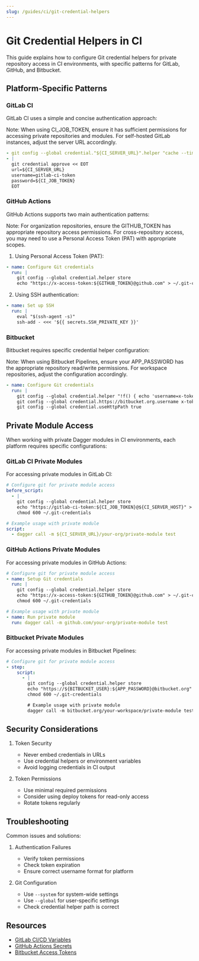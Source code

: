 ```yaml
---
slug: /guides/ci/git-credential-helpers
---
```


# Git Credential Helpers in CI

This guide explains how to configure Git credential helpers for private repository access in CI environments, with specific patterns for GitLab, GitHub, and Bitbucket.

## Platform-Specific Patterns

### GitLab CI

GitLab CI uses a simple and concise authentication approach:

Note: When using CI_JOB_TOKEN, ensure it has sufficient permissions for accessing private repositories and modules. For self-hosted GitLab instances, adjust the server URL accordingly.

```yaml
- git config --global credential."${CI_SERVER_URL}".helper "cache --timeout=${CI_JOB_TIMEOUT}"
- |
  git credential approve << EOT
  url=${CI_SERVER_URL}
  username=gitlab-ci-token
  password=${CI_JOB_TOKEN}
  EOT
```

### GitHub Actions

GitHub Actions supports two main authentication patterns:

Note: For organization repositories, ensure the GITHUB_TOKEN has appropriate repository access permissions. For cross-repository access, you may need to use a Personal Access Token (PAT) with appropriate scopes.

1. Using Personal Access Token (PAT):
```yaml
- name: Configure Git credentials
  run: |
    git config --global credential.helper store
    echo "https://x-access-token:${GITHUB_TOKEN}@github.com" > ~/.git-credentials
```

2. Using SSH authentication:
```yaml
- name: Set up SSH
  run: |
    eval "$(ssh-agent -s)"
    ssh-add - <<< '${{ secrets.SSH_PRIVATE_KEY }}'
```

### Bitbucket

Bitbucket requires specific credential helper configuration:

Note: When using Bitbucket Pipelines, ensure your APP_PASSWORD has the appropriate repository read/write permissions. For workspace repositories, adjust the configuration accordingly.

```yaml
- name: Configure Git credentials
  run: |
    git config --global credential.helper "!f() { echo 'username=x-token-auth'; echo 'password=$BITBUCKET_TOKEN'; }; f"
    git config --global credential.https://bitbucket.org.username x-token-auth
    git config --global credential.useHttpPath true
```

## Private Module Access

When working with private Dagger modules in CI environments, each platform requires specific configurations:

### GitLab CI Private Modules

For accessing private modules in GitLab CI:
```yaml
# Configure git for private module access
before_script:
  - |
    git config --global credential.helper store
    echo "https://gitlab-ci-token:${CI_JOB_TOKEN}@${CI_SERVER_HOST}" > ~/.git-credentials
    chmod 600 ~/.git-credentials

# Example usage with private module
script:
  - dagger call -m ${CI_SERVER_URL}/your-org/private-module test
```

### GitHub Actions Private Modules

For accessing private modules in GitHub Actions:
```yaml
# Configure git for private module access
- name: Setup Git credentials
  run: |
    git config --global credential.helper store
    echo "https://x-access-token:${GITHUB_TOKEN}@github.com" > ~/.git-credentials
    chmod 600 ~/.git-credentials

# Example usage with private module
- name: Run private module
  run: dagger call -m github.com/your-org/private-module test
```

### Bitbucket Private Modules

For accessing private modules in Bitbucket Pipelines:
```yaml
# Configure git for private module access
- step:
    script:
      - |
        git config --global credential.helper store
        echo "https://${BITBUCKET_USER}:${APP_PASSWORD}@bitbucket.org" > ~/.git-credentials
        chmod 600 ~/.git-credentials

        # Example usage with private module
        dagger call -m bitbucket.org/your-workspace/private-module test
```

## Security Considerations

1. Token Security
   - Never embed credentials in URLs
   - Use credential helpers or environment variables
   - Avoid logging credentials in CI output

2. Token Permissions
   - Use minimal required permissions
   - Consider using deploy tokens for read-only access
   - Rotate tokens regularly

## Troubleshooting

Common issues and solutions:

1. Authentication Failures
   - Verify token permissions
   - Check token expiration
   - Ensure correct username format for platform

2. Git Configuration
   - Use `--system` for system-wide settings
   - Use `--global` for user-specific settings
   - Check credential helper path is correct

## Resources

- [GitLab CI/CD Variables](https://docs.gitlab.com/ee/ci/variables/)
- [GitHub Actions Secrets](https://docs.github.com/en/actions/security-guides/encrypted-secrets)
- [Bitbucket Access Tokens](https://support.atlassian.com/bitbucket-cloud/docs/app-passwords/)

